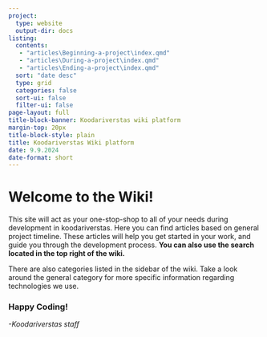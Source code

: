 ```yaml
---
project:
  type: website
  output-dir: docs
listing:
  contents: 
   - "articles\Beginning-a-project\index.qmd"
   - "articles\During-a-project\index.qmd"
   - "articles\Ending-a-project\index.qmd"
  sort: "date desc"
  type: grid
  categories: false
  sort-ui: false
  filter-ui: false
page-layout: full
title-block-banner: Koodariverstas wiki platform
margin-top: 20px
title-block-style: plain
title: Koodariverstas Wiki platform
date: 9.9.2024
date-format: short
---
```


# Welcome to the Wiki!

This site will act as your one-stop-shop to all of your needs during development in koodariverstas. Here you can find articles based on general project timeline. These articles will help you get started in your work, and guide you through the development process. **You can also use the search located in the top right of the wiki.**

There are also categories listed in the sidebar of the wiki. Take a look around the general category for more specific information regarding technologies we use.

### Happy Coding!

*-Koodariverstas staff*
